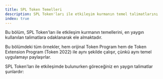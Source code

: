 ```yaml
---
title: SPL Token Temelleri
description: SPL Token'ları ile etkileşim kurmanın temel talimatlarını öğrenin.
index: true
---
```


Bu bölüm, SPL Token'ları ile etkileşim kurmanın temellerini, en yaygın
kullanılan talimatlara odaklanarak ele almaktadır.

Bu bölümdeki tüm örnekler, hem orijinal Token Program hem de Token Extension
Program (Token 2022) ile aynı şekilde çalışır, çünkü aynı temel uygulamayı
paylaşırlar.

SPL Token'ları ile etkileşimde bulunurken göreceğiniz en yaygın talimatlar
şunlardır:

